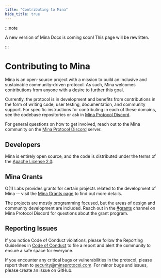 ```yaml
---
title: "Contributing to Mina"
hide_title: true
---
```


:::note

A new version of Mina Docs is coming soon! This page will be rewritten.

:::


# Contributing to Mina

Mina is an open-source project with a mission to build an inclusive and sustainable community-driven protocol. As such, Mina welcomes contributions from anyone with a desire to further this goal.

Currently, the protocol is in development and benefits from contributions in the form of writing code, user testing, documentation, and community support. For specific instructions for contributing in each of these domains, see the codebase repositories or ask in [Mina Protocol Discord](https://discord.gg/minaprotocol).

For general questions on how to get involved, reach out to the Mina community on the [Mina Protocol Discord](https://discord.gg/minaprotocol) server.

## Developers

Mina is entirely open source, and the code is distributed under the terms of the [Apache License 2.0](https://github.com/MinaProtocol/mina/blob/master/LICENSE).

## Mina Grants

O(1) Labs provides grants for certain projects related to the development of Mina -- visit the [Mina Grants page](https://minaprotocol.com/grants) to find out more details.

The projects are mostly programming focused, but the areas of design and community development are included. Reach out in the [#grants](https://discord.com/channels/484437221055922177/727960609832042607) channel on Mina Protocol Discord for questions about the grant program.

## Reporting Issues

If you notice Code of Conduct violations, please follow the Reporting Guidelines in [Code of Conduct](https://github.com/MinaProtocol/mina/blob/develop/CODE_OF_CONDUCT.md) to file a report and alert the community to ensure a safe space for everyone.

If you encounter any critical bugs or vulnerabilities in the protocol, please report them to security@minaprotocol.com. For minor bugs and issues, please create an issue on GitHub.
